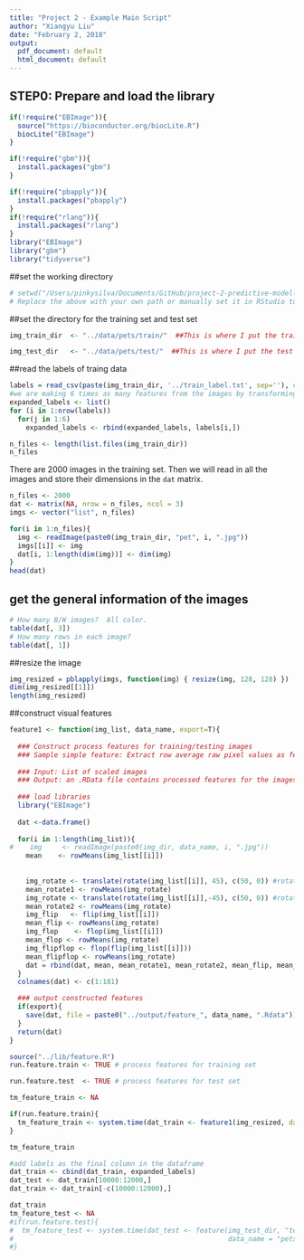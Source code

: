 ```yaml
---
title: "Project 2 - Example Main Script"
author: "Xiangyu Liu"
date: "February 2, 2018"
output:
  pdf_document: default
  html_document: default
---
```

## STEP0: Prepare and load the library
```r
if(!require("EBImage")){
  source("https://bioconductor.org/biocLite.R")
  biocLite("EBImage")
}

if(!require("gbm")){
  install.packages("gbm")
}

if(!require("pbapply")){
  install.packages("pbapply")
}
if(!require("rlang")){
  install.packages("rlang")
}
library("EBImage")
library("gbm")
library("tidyverse")
```
##set the working directory
```r
# setwd("/Users/pinkysilva/Documents/GitHub/project-2-predictive-modelling-group4/doc") 
# Replace the above with your own path or manually set it in RStudio to where the main.rmd file is located. 
```
##set the directory for the training set and test set
```r
img_train_dir  <- "../data/pets/train/"  ##This is where I put the training data

img_test_dir   <- "../data/pets/test/"  ##This is where I put the test data
```
##read the labels of traing data
```r
labels = read_csv(paste(img_train_dir, '../train_label.txt', sep=''), col_names = c('label'))
#we are making 6 times as many features from the images by transforming them
expanded_labels <- list()
for (i in 1:nrow(labels))
  for(j in 1:6)
    expanded_labels <- rbind(expanded_labels, labels[i,])

```

```r
n_files <- length(list.files(img_train_dir))
n_files
```
There are 2000 images in the training set. Then we will read in all the images and store their dimensions in the `dat` matrix.
```r
n_files <- 2000
dat <- matrix(NA, nrow = n_files, ncol = 3) 
imgs <- vector("list", n_files)

for(i in 1:n_files){
  img <- readImage(paste0(img_train_dir, "pet", i, ".jpg"))
  imgs[[i]] <- img
  dat[i, 1:length(dim(img))] <- dim(img)
}
head(dat)
```

## get the general information of the images
```r
# How many B/W images?  All color.
table(dat[, 3])
# How many rows in each image?
table(dat[, 1])
```
##resize the image
```r
img_resized = pblapply(imgs, function(img) { resize(img, 128, 128) })
dim(img_resized[[1]])
length(img_resized)
```
##construct visual features
```r
feature1 <- function(img_list, data_name, export=T){
  
  ### Construct process features for training/testing images
  ### Sample simple feature: Extract row average raw pixel values as features
  
  ### Input: List of scaled images
  ### Output: an .RData file contains processed features for the images
  
  ### load libraries
  library("EBImage")
  
  dat <-data.frame()
  
  for(i in 1:length(img_list)){
#    img     <- readImage(paste0(img_dir, data_name, i, ".jpg"))
    mean    <- rowMeans(img_list[[i]])
  
    
    img_rotate <- translate(rotate(img_list[[i]], 45), c(50, 0)) #rotate 45 degrees clockwise
    mean_rotate1 <- rowMeans(img_rotate)
    img_rotate <- translate(rotate(img_list[[i]],-45), c(50, 0)) #rotate 45 degrees ccw
    mean_rotate2 <- rowMeans(img_rotate)
    img_flip   <- flip(img_list[[i]])
    mean_flip <- rowMeans(img_rotate)
    img_flop    <- flop(img_list[[i]])
    mean_flop <- rowMeans(img_rotate)
    img_flipflop <- flop(flip(img_list[[i]]))
    mean_flipflop <- rowMeans(img_rotate)
    dat = rbind(dat, mean, mean_rotate1, mean_rotate2, mean_flip, mean_flop, mean_flipflop)
  }
  colnames(dat) <- c(1:181)

  ### output constructed features
  if(export){
    save(dat, file = paste0("../output/feature_", data_name, ".Rdata"))
  }
  return(dat)
}
```

```r
source("../lib/feature.R")
run.feature.train <- TRUE # process features for training set

run.feature.test  <- TRUE # process features for test set

tm_feature_train <- NA

if(run.feature.train){
  tm_feature_train <- system.time(dat_train <- feature1(img_resized, data_name = "train", export = TRUE))
}

tm_feature_train

#add labels as the final column in the dataframe
dat_train <- cbind(dat_train, expanded_labels)
dat_test <- dat_train[10000:12000,]
dat_train <- dat_train[-c(10000:12000),]

dat_train
tm_feature_test <- NA
#if(run.feature.test){
#  tm_feature_test <- system.time(dat_test <- feature(img_test_dir, "test", 
#                                                     data_name = "pets", export = TRUE))
#}

```

